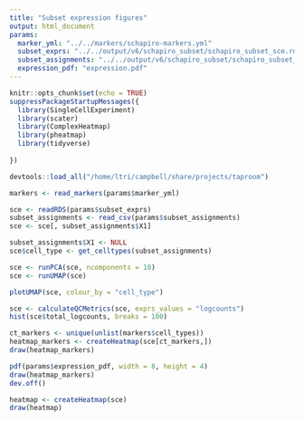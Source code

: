 ```yaml
---
title: "Subset expression figures"
output: html_document
params:
  marker_yml: "../../markers/schapiro-markers.yml"
  subset_exprs: "../../output/v6/schapiro_subset/schapiro_subset_sce.rds"
  subset_assignments: "../../output/v6/schapiro_subset/schapiro_subset_assignments_type.csv"
  expression_pdf: "expression.pdf"
---
```


```r
knitr::opts_chunk$set(echo = TRUE)
suppressPackageStartupMessages({
  library(SingleCellExperiment)
  library(scater)
  library(ComplexHeatmap)
  library(pheatmap)
  library(tidyverse)
  
})

devtools::load_all("/home/ltri/campbell/share/projects/taproom")
```




```r
markers <- read_markers(params$marker_yml)
```

```r
sce <- readRDS(params$subset_exprs)
subset_assignments <- read_csv(params$subset_assignments)
sce <- sce[, subset_assignments$X1]
```

```r
subset_assignments$X1 <- NULL
sce$cell_type <- get_celltypes(subset_assignments)
```


```r
sce <- runPCA(sce, ncomponents = 10)
sce <- runUMAP(sce)
```

```r
plotUMAP(sce, colour_by = "cell_type")
```

```r
sce <- calculateQCMetrics(sce, exprs_values = "logcounts")
hist(sce$total_logcounts, breaks = 100)
```

```r
ct_markers <- unique(unlist(markers$cell_types))
heatmap_markers <- createHeatmap(sce[ct_markers,])
draw(heatmap_markers)
```

```r
pdf(params$expression_pdf, width = 8, height = 4)
draw(heatmap_markers)
dev.off()
```


```r
heatmap <- createHeatmap(sce)
draw(heatmap)
```


